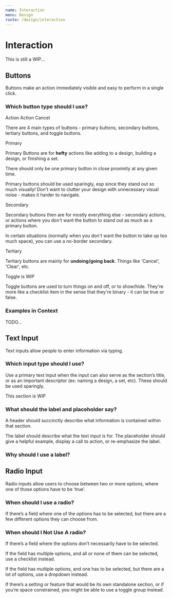 ```yaml
---
name: Interaction
menu: Design
route: /design/interaction
---
```



# Interaction

This is still a WIP...

## Buttons

Buttons make an action immediately visible and easy to perform in a single click.

### Which button type should I use?

<PrimaryButton>Action</PrimaryButton>
<SecondaryButton>Action</SecondaryButton>
<TertiaryButton>Cancel</TertiaryButton>

There are 4 main types of buttons - primary buttons, secondary buttons, tertiary buttons, and toggle buttons.

<PrimaryButton>Primary</PrimaryButton>

Primary Buttons are for **hefty** actions like adding to a design, building a design, or finishing a set.

There should only be one primary button in close proximity at any given time.

Primary buttons should be used sparingly, esp since they stand out so much visually! Don't want to clutter your design with unnecessary visual noise - makes it harder to navigate.

<SecondaryButton>Secondary</SecondaryButton>

Secondary buttons then are for mostly everything else - secondary actions, or actions where you don't want the button to stand out as much as a primary button.

In certain situations (normally when you don't want the button to take up too much space), you can use a no-border secondary.

<TertiaryButton>Tertiary</TertiaryButton>

Tertiary buttons are mainly for **undoing/going back**. Things like 'Cancel', 'Clear', etc.

<TertiaryButton>Toggle is WIP</TertiaryButton>

Toggle buttons are used to turn things on and off, or to show/hide. They're more like a checklist item in the sense that they're binary - it can be true or false.

### Examples in Context

TODO...

## Text Input

Text inputs allow people to enter information via typing.

### Which input type should I use?

Use a primary text input when the input can also serve as the section’s title, or as an important descriptor (ex: naming a design, a set, etc). These should be used sparingly.

This section is WIP

### What should the label and placeholder say?

A header should succinctly describe what information is contained within that section.

The label should describe what the text input is for. The placeholder should give a helpful example, display a call to action, or re-emphasize the label.

### Why should I use a label?

## Radio Input

Radio inputs allow users to choose between two or more options, where one of those options have to be ‘true’.

### When should I use a radio?

If there’s a field where one of the options has to be selected, but there are a few different options they can choose from.

### When should I Not Use A radio?

If there’s a field where the options don’t necessarily have to be selected.

If the field has multiple options, and all or none of them can be selected, use a checklist instead.

If the field has multiple options, and one has to be selected, but there are a lot of options, use a dropdown instead.

If there’s a setting or feature that would be its own standalone section, or if you’re space constrained, you might be able to use a toggle group instead.
